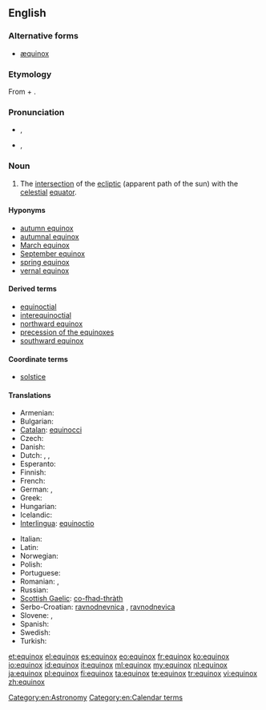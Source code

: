 ==English==

===Alternative forms===
* [[æquinox]] {{qualifier|chiefly archaic}}

===Etymology===
From {{etyl|la}} {{term|aequus||equal|lang=la}} + {{term|nox||night|lang=la}}.

===Pronunciation===
{{rfap|lang=en}}
* {{a|RP}} {{IPA|/ˈɛkwɪˌnoks/|/ˈiːkwɪˌnɒks/}}, {{SAMPA|/"i:kw@%nQks/}}
* {{a|GenAm}} {{IPA|/ˈiːkwəˌnɑːks/}}, {{SAMPA|/"i:kw@%nA:ks/}}

===Noun===
{{en-noun|es|pl2=equinoctes}}

# The [[intersection]] of the [[ecliptic]] (apparent path of the sun) with the [[celestial]] [[equator]].

====Hyponyms====
* [[autumn equinox]]
* [[autumnal equinox]]
* [[March equinox]]
* [[September equinox]]
* [[spring equinox]]
* [[vernal equinox]]

====Derived terms====
* [[equinoctial]]
* [[interequinoctial]]
* [[northward equinox]]
* [[precession of the equinoxes]]
* [[southward equinox]]

====Coordinate terms====
* [[solstice]]

====Translations====
{{trans-top|intersection of the ecliptic with the celestial equator}}
* Armenian: {{t-|hy|գիշերահավասար|tr=gišerahavasar}}
* Bulgarian: {{t|bg|равноденствие|n|sc=Cyrl}}
* [[Catalan]]: [[equinocci]] {{m}}
* Czech: {{t+|cs|rovnodennost|f}}
* Danish: {{t|da|jævndøgn}}
* Dutch: {{t-|nl|nachtevening}}, {{t+|nl|dag-en-nachtevening}}, {{t-|nl|equinox}}
* Esperanto: {{t-|eo|ekvinokso|xs=Esperanto}}
* Finnish: {{t-|fi|päiväntasaus}}
* French: {{t+|fr|équinoxe|m}}
* German: {{t+|de|Äquinoktium|n}}, {{t+|de|Tagundnachtgleiche|f}}
* Greek: {{t+|el|ισημερία|f}}
* Hungarian: {{t+|hu|napéjegyenlőség}}
* Icelandic: {{t|is|jafndægur|n}}
* [[Interlingua]]: [[equinoctio]]
{{trans-mid}}
* Italian: {{t+|it|equinozio|m}}
* Latin: {{t-|la|aequinoctium|n}}
* Norwegian: {{t-|no|jevndøgn|n}}
* Polish: {{t-|pl|równonoc|f}}
* Portuguese: {{t-|pt|equinócio|m}}
* Romanian: {{t-|ro|echinox|n}}, {{t|ro|echinocțiu|n}}
* Russian: {{t+|ru|равноденствие|n|tr=ravnod'énstvije}}
* [[Scottish Gaelic]]: [[co-fhad-thràth]] {{m}}
* Serbo-Croatian: [[ravnodnevnica]] {{f}}, [[ravnodnevica]] {{f}}
* Slovene: {{t+|sl|enakonočje|n}}, {{t-|sl|ekvinokcij|m}}
* Spanish: {{t-|es|equinoccio|m}}
* Swedish: {{t-|sv|dagjämning}}
* Turkish: {{t+|tr|ekinoks}}
{{trans-bottom}}

[[Category:en:Astronomy]]
[[Category:en:Calendar terms]]

[[et:equinox]]
[[el:equinox]]
[[es:equinox]]
[[eo:equinox]]
[[fr:equinox]]
[[ko:equinox]]
[[io:equinox]]
[[id:equinox]]
[[it:equinox]]
[[ml:equinox]]
[[my:equinox]]
[[nl:equinox]]
[[ja:equinox]]
[[pl:equinox]]
[[fi:equinox]]
[[ta:equinox]]
[[te:equinox]]
[[tr:equinox]]
[[vi:equinox]]
[[zh:equinox]]